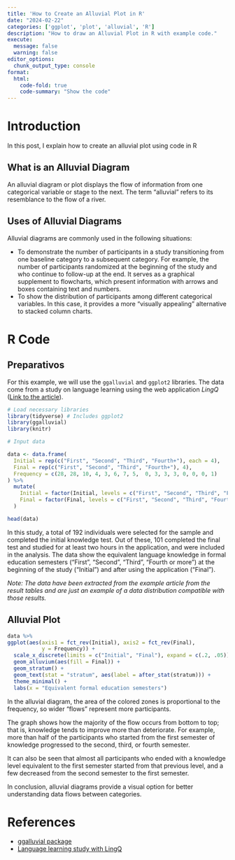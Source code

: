 ```yaml
---
title: 'How to Create an Alluvial Plot in R'
date: "2024-02-22"
categories: ['ggplot', 'plot', 'alluvial', 'R']
description: "How to draw an Alluvial Plot in R with example code."
execute: 
  message: false
  warning: false
editor_options: 
  chunk_output_type: console
format: 
  html:
    code-fold: true
    code-summary: "Show the code"
---
```


# Introduction

In this post, I explain how to create an alluvial plot using code in R

## What is an Alluvial Diagram

An alluvial diagram or plot displays the flow of information from one categorical variable or stage to the next. The term "alluvial" refers to its resemblance to the flow of a river.

## Uses of Alluvial Diagrams

Alluvial diagrams are commonly used in the following situations:

* To demonstrate the number of participants in a study transitioning from one baseline category to a subsequent category. For example, the number of participants randomized at the beginning of the study and who continue to follow-up at the end. It serves as a graphical supplement to flowcharts, which present information with arrows and boxes containing text and numbers.
* To show the distribution of participants among different categorical variables. In this case, it provides a more "visually appealing" alternative to stacked column charts.

# R Code

## Preparativos

For this example, we will use the `ggalluvial` and `ggplot2` libraries. The data come from a study on language learning using the web application *LingQ* ([Link to the article](http://comparelanguageapps.com/documentation/LingQ_Efficacy_2023.pdf)). 

```r
# Load necessary libraries
library(tidyverse) # Includes ggplot2
library(ggalluvial)
library(knitr)

# Input data

data <- data.frame(
  Initial = rep(c("First", "Second", "Third", "Fourth+"), each = 4),
  Final = rep(c("First", "Second", "Third", "Fourth+"), 4), 
  Frequency = c(28, 28, 10, 4, 3, 6, 7, 5,	0, 3, 3, 3, 0, 0, 0, 1)
) %>% 
  mutate(
    Initial = factor(Initial, levels = c("First", "Second", "Third", "Fourth+")),
    Final = factor(Final, levels = c("First", "Second", "Third", "Fourth+"))
  )

head(data)

```

In this study, a total of 192 individuals were selected for the sample and completed the initial knowledge test. Out of these, 101 completed the final test and studied for at least two hours in the application, and were included in the analysis. The data show the equivalent language knowledge in formal education semesters ("First", "Second", "Third", "Fourth or more") at the beginning of the study ("Initial") and after using the application ("Final").

*Note: The data have been extracted from the example article from the result tables and are just an example of a data distribution compatible with those results.*

## Alluvial Plot

```r
data %>% 
ggplot(aes(axis1 = fct_rev(Initial), axis2 = fct_rev(Final),
           y = Frequency)) +
  scale_x_discrete(limits = c("Initial", "Final"), expand = c(.2, .05)) +
  geom_alluvium(aes(fill = Final)) +
  geom_stratum() +
  geom_text(stat = "stratum", aes(label = after_stat(stratum))) +
  theme_minimal() +
  labs(x = "Equivalent formal education semesters")
```

In the alluvial diagram, the area of the colored zones is proportional to the frequency, so wider "flows" represent more participants.

The graph shows how the majority of the flow occurs from bottom to top; that is, knowledge tends to improve more than deteriorate. For example, more than half of the participants who started from the first semester of knowledge progressed to the second, third, or fourth semester.

It can also be seen that almost all participants who ended with a knowledge level equivalent to the first semester started from that previous level, and a few decreased from the second semester to the first semester.

In conclusion, alluvial diagrams provide a visual option for better understanding data flows between categories.

# References

* [ggalluvial package](https://corybrunson.github.io/ggalluvial/)
* [Language learning study with LingQ](http://comparelanguageapps.com/documentation/LingQ_Efficacy_2023.pdf)

